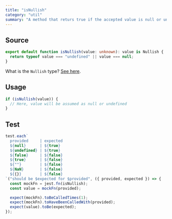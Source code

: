 ```yaml
---
title: "isNullish"
category: "util"
summary: "A method that returs true if the accepted value is null or undefined."
---
```


## Source

```typescript
export default function isNullish(value: unknown): value is Nullish {
  return typeof value === "undefined" || value === null;
}
```

What is the `Nullish` type? [See here](/gists/utility-types).

## Usage

```typescript
if (isNullish(value)) {
  // Here, value will be assumed as null or undefined
}
```

## Test

```typescript
test.each`
  provided     | expected
  ${null}      | ${true}
  ${undefined} | ${true}
  ${false}     | ${false}
  ${true}      | ${false}
  ${""}        | ${false}
  ${NaN}       | ${false}
  ${{}}        | ${false}
`("should be $expected for $provided", ({ provided, expected }) => {
  const mockFn = jest.fn(isNullish);
  const value = mockFn(provided);

  expect(mockFn).toBeCalledTimes(1);
  expect(mockFn).toHaveBeenCalledWith(provided);
  expect(value).toBe(expected);
});
```
